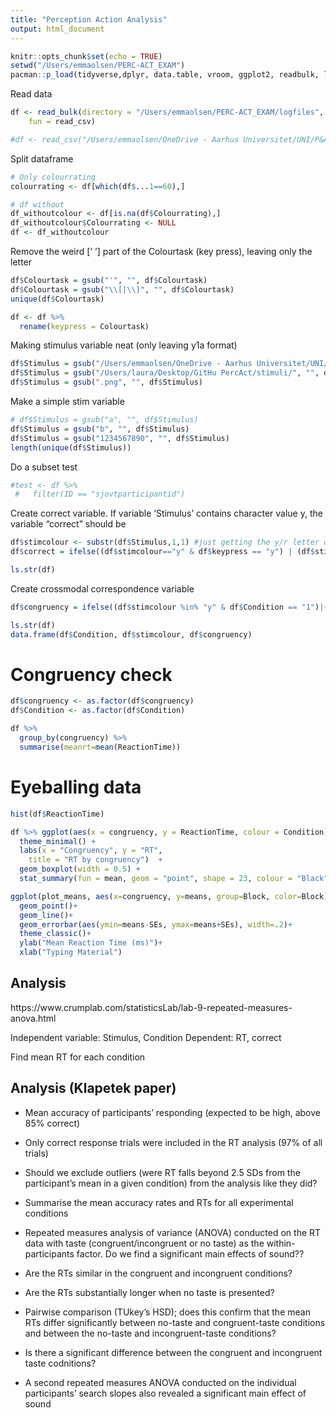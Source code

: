 ```yaml
---
title: "Perception Action Analysis"
output: html_document
---
```


```r

knitr::opts_chunk$set(echo = TRUE)
setwd("/Users/emmaolsen/PERC-ACT_EXAM")
pacman::p_load(tidyverse,dplyr, data.table, vroom, ggplot2, readbulk, lme4, rstanarm, MuMIn, lmerTest, lme4,multcomp, interactions, sjPlot, sjmisc)

```

Read data
```r

df <- read_bulk(directory = "/Users/emmaolsen/PERC-ACT_EXAM/logfiles",
    fun = read_csv)

#df <- read_csv("/Users/emmaolsen/OneDrive - Aarhus Universitet/UNI/P&A/Exam/PERC-ACT_EXAM/logfiles_emma/logfile_test_2021_Dec_13_0937_1.csv")
```

Split dataframe
```r
# Only colourrating
colourrating <- df[which(df$...1==60),]

# df without 
df_withoutcolour <- df[is.na(df$Colourrating),]
df_withoutcolour$Colourrating <- NULL
df <- df_withoutcolour

```

Remove the weird [' '] part of the Colourtask (key press), leaving only the letter
```r
df$Colourtask = gsub("'", "", df$Colourtask)
df$Colourtask = gsub("\\[|\\]", "", df$Colourtask)
unique(df$Colourtask)
```

```r
df <- df %>% 
  rename(keypress = Colourtask)
```

Making stimulus variable neat (only leaving y1a format)
```r

df$Stimulus = gsub("/Users/emmaolsen/OneDrive - Aarhus Universitet/UNI/P&A/Exam/PERC-ACT_EXAM/stimuli/", "", df$Stimulus)
df$Stimulus = gsub("/Users/laura/Desktop/GitHu PercAct/stimuli/", "", df$Stimulus)
df$Stimulus = gsub(".png", "", df$Stimulus)

```

Make a simple stim variable
```r

# df$Stimulus = gsub("a", "", df$Stimulus)
df$Stimulus = gsub("b", "", df$Stimulus)
df$Stimulus = gsub("1234567890", "", df$Stimulus)
length(unique(df$Stimulus))
```

Do a subset test
```r
#test <- df %>%
 #   filter(ID == "sjovtparticipantid")
```


Create correct variable. If variable 'Stimulus' contains character value y, the variable "correct" should be 
```r

df$stimcolour <- substr(df$Stimulus,1,1) #just getting the y/r letter out 
df$correct = ifelse((df$stimcolour=="y" & df$keypress == "y") | (df$stimcolour=="r" & df$keypress == "r"),1,0)

ls.str(df)
```

Create crossmodal correspondence variable
```r

df$congruency = ifelse((df$stimcolour %in% "y" & df$Condition == "1")|(df$stimcolour %in% "r" & df$Condition == "2"),1,0) #condition and stimulus is congruent

ls.str(df)
data.frame(df$Condition, df$stimcolour, df$congruency)

```


# Congruency check
```r
df$congruency <- as.factor(df$congruency)
df$Condition <- as.factor(df$Condition)
```

```r

df %>%
  group_by(congruency) %>%
  summarise(meanrt=mean(ReactionTime))

```

# Eyeballing data
```r
hist(df$ReactionTime)
```

```r
df %>% ggplot(aes(x = congruency, y = ReactionTime, colour = Condition)) +
  theme_minimal() +
  labs(x = "Congruency", y = "RT",
    title = "RT by congruency")  +
  geom_boxplot(width = 0.5) +
  stat_summary(fun = mean, geom = "point", shape = 23, colour = "Black")
```

```r
ggplot(plot_means, aes(x=congruency, y=means, group=Block, color=Block))+
  geom_point()+
  geom_line()+
  geom_errorbar(aes(ymin=means-SEs, ymax=means+SEs), width=.2)+
  theme_classic()+
  ylab("Mean Reaction Time (ms)")+
  xlab("Typing Material")
```

## Analysis 
https://www.crumplab.com/statisticsLab/lab-9-repeated-measures-anova.html

Independent variable: Stimulus, Condition
Dependent: RT, correct

Find mean RT for each condition


## Analysis (Klapetek paper)

- Mean accuracy of participants' responding (expected to be high, above 85% correct)
- Only correct response trials were included in the RT analysis (97% of all trials)
- Should we exclude outliers (were RT falls beyond 2.5 SDs from the participant's mean in a given condition) from the analysis like they did?
- Summarise the mean accuracy rates and RTs for all experimental conditions
- Repeated measures analysis of variance (ANOVA) conducted on the RT data with taste (congruent/incongruent or no taste) as the within-participants factor. Do we find a significant main effects of sound?? 
- Are the RTs similar in the congruent and incongruent conditions?
- Are the RTs substantially longer when no taste is presented?
- Pairwise comparison (TUkey's HSD); does this confirm that the mean RTs differ significantly between no-taste and congruent-taste conditions and between the no-taste and incongruent-taste conditions?
- Is there a significant difference between the congruent and incongruent taste codnitions?

- A second repeated measures ANOVA conducted on the individual participants’ search slopes also revealed a significant main effect of sound

